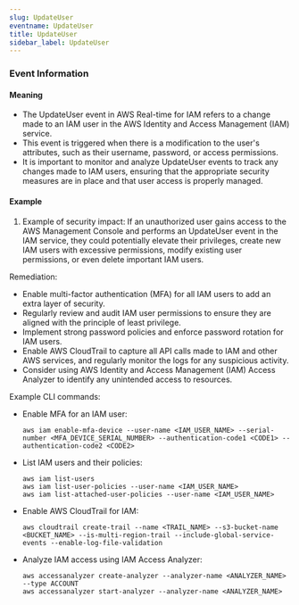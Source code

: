 ```yaml
--- 
slug: UpdateUser
eventname: UpdateUser
title: UpdateUser
sidebar_label: UpdateUser
---
```

                       
### Event Information

#### Meaning

- The UpdateUser event in AWS Real-time for IAM refers to a change made to an IAM user in the AWS Identity and Access Management (IAM) service.
- This event is triggered when there is a modification to the user's attributes, such as their username, password, or access permissions.
- It is important to monitor and analyze UpdateUser events to track any changes made to IAM users, ensuring that the appropriate security measures are in place and that user access is properly managed.

#### Example

1. Example of security impact: If an unauthorized user gains access to the AWS Management Console and performs an UpdateUser event in the IAM service, they could potentially elevate their privileges, create new IAM users with excessive permissions, modify existing user permissions, or even delete important IAM users.

Remediation:
- Enable multi-factor authentication (MFA) for all IAM users to add an extra layer of security.
- Regularly review and audit IAM user permissions to ensure they are aligned with the principle of least privilege.
- Implement strong password policies and enforce password rotation for IAM users.
- Enable AWS CloudTrail to capture all API calls made to IAM and other AWS services, and regularly monitor the logs for any suspicious activity.
- Consider using AWS Identity and Access Management (IAM) Access Analyzer to identify any unintended access to resources.

Example CLI commands:
- Enable MFA for an IAM user:
  ```
  aws iam enable-mfa-device --user-name <IAM_USER_NAME> --serial-number <MFA_DEVICE_SERIAL_NUMBER> --authentication-code1 <CODE1> --authentication-code2 <CODE2>
  ```

- List IAM users and their policies:
  ```
  aws iam list-users
  aws iam list-user-policies --user-name <IAM_USER_NAME>
  aws iam list-attached-user-policies --user-name <IAM_USER_NAME>
  ```

- Enable AWS CloudTrail for IAM:
  ```
  aws cloudtrail create-trail --name <TRAIL_NAME> --s3-bucket-name <BUCKET_NAME> --is-multi-region-trail --include-global-service-events --enable-log-file-validation
  ```

- Analyze IAM access using IAM Access Analyzer:
  ```
  aws accessanalyzer create-analyzer --analyzer-name <ANALYZER_NAME> --type ACCOUNT
  aws accessanalyzer start-analyzer --analyzer-name <ANALYZER_NAME>
  ```


 